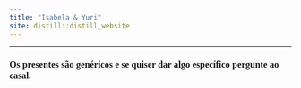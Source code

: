 ```yaml
---
title: "Isabela & Yuri"
site: distill::distill_website
---
```


----

<style type="text/css">
h1{
font-family: Taviraj;
}
</style>

<style type="text/css">
h2{
font-family: Taviraj;
}
</style>

<style type="text/css">
h3{
font-family: Taviraj;
}
</style>


<style type="text/css">
h4{
font-family: Taviraj;
}
</style>


<style type="text/css">
.navbar-fixed-top{
font-family: Taviraj;
position: absolute;
}
</style>

<style type="text/css">
a{
font-family: Taviraj;
font-size: 24px;
}
</style>

<style type="text/css">
  .navbar-brand {
  font-family: Taviraj;
    content:url("https://media.githubusercontent.com/media/isabela-yuri/isabela-yuri.github.io/main/6bc7410d1d5c571c49960a66fb96a54a856e3fb3/imgs/sakura.jpg);
    width:100%; /*width of your image*/
    max-width: 100%;
   height:auto; /*height of your image*/
  }
}
</style>

<style type="text/css">
   .title{
   font-family: Taviraj;
   font-size: 0px !important;;
}
</style>


<style type="text/css">
.section level3{
height: 100% !important;
  margin: 0 auto 50px;
  color: #333;
  border-radius: 16px;
  box-shadow: 0px 10px 15px rgba(93,117,141,0.1);
  background-color: #fff;
  border: 0.651px solid #dde7f1;
  max-width: 240px;
    padding: 16px;
}
</style>





### Os presentes são genéricos e se quiser dar algo específico pergunte ao casal.


   
